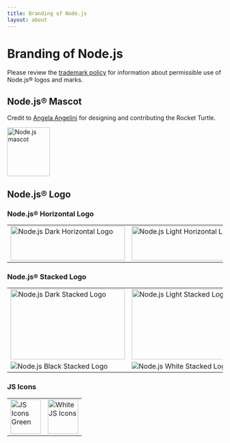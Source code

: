 ```yaml
---
title: Branding of Node.js
layout: about
---
```


# Branding of Node.js

Please review the [trademark policy](https://trademark-policy.openjsf.org/) for information about permissible use of Node.js® logos and marks.

## Node.js® Mascot

Credit to [Angela Angelini](https://www.linkedin.com/in/angeliningl/) for designing and contributing the Rocket Turtle.

<img
  alt="Node.js mascot"
  src="/static/images/node-mascot.svg"
  className="w-[100px]"
  width="100"
  height="114"
/>

## Node.js® Logo

### Node.js® Horizontal Logo

<table>
  <tbody>
    <tr>
      <td>
        <img
          alt="Node.js Dark Horizontal Logo"
          src="/static/logos/nodejsDark.svg"
          className="h-[80px] w-[267px]"
          width="267"
          height="80"
        />
      </td>
      <td>
        <img
          alt="Node.js Light Horizontal Logo"
          src="/static/logos/nodejsLight.svg"
          className="h-[80px] w-[267px] bg-neutral-950 p-2 dark:bg-transparent"
          width="267"
          height="80"
        />
      </td>
    </tr>
  </tbody>
</table>

### Node.js® Stacked Logo

<table>
  <tbody>
    <tr>
      <td>
        <img
          alt="Node.js Dark Stacked Logo"
          src="/static/logos/nodejsStackedDark.svg"
          className="h-[164px] w-[267px]"
          width="267"
          height="164"
        />
      </td>
      <td>
        <img
          alt="Node.js Light Stacked Logo"
          src="/static/logos/nodejsStackedLight.svg"
          className="rounded-xs h-[164px] w-[267px] bg-neutral-950 p-2 dark:bg-transparent"
          width="267"
          height="164"
        />
      </td>
    </tr>
    <tr>
      <td>
        <img
          alt="Node.js Black Stacked Logo"
          src="/static/logos/nodejsStackedBlack.svg"
        />
      </td>
      <td>
        <img
          alt="Node.js White Stacked Logo"
          src="/static/logos/nodejsStackedWhite.svg"
          className="rounded-xs bg-neutral-950 p-2 dark:bg-transparent"
        />
      </td>
    </tr>
  </tbody>
</table>

### JS Icons

<table>
  <tbody>
    <tr>
      <td>
        <img
          alt="JS Icons Green"
          src="/static/logos/jsIconGreen.svg"
          className="height-[80px] mx-auto w-[71px]"
          width="71"
          height="80"
        />
      </td>
      <td>
        <img
          alt="White JS Icons"
          src="/static/logos/jsIconWhite.svg"
          className="height-[80px] rounded-xs mx-auto w-[71px] bg-neutral-950 p-2 dark:bg-transparent"
          width="71"
          height="80"
        />
      </td>
    </tr>
  </tbody>
</table>
